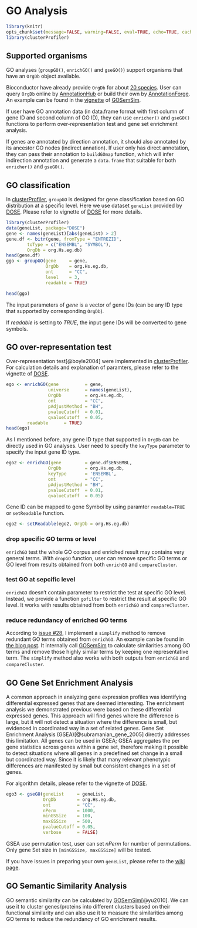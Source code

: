 
# GO Analysis {#chapter5}

```r
library(knitr)
opts_chunk$set(message=FALSE, warning=FALSE, eval=TRUE, echo=TRUE, cache=TRUE)
library(clusterProfiler)
```


## Supported organisms

GO analyses (`groupGO()`, `enrichGO()` and `gseGO()`) support organisms that have an `OrgDb` object available.

Bioconductor have already provide `OrgDb` for about [20 species](http://bioconductor.org/packages/release/BiocViews.html#___OrgDb). User can query `OrgDb` online by [AnnotationHub](https://www.bioconductor.org/packages/AnnotationHub) or build their own by [AnnotationForge](https://www.bioconductor.org/packages/AnnotationForge). An example can be found in the [vignette](https://bioconductor.org/packages/devel/bioc/vignettes/GOSemSim/inst/doc/GOSemSim.html#supported-organisms) of [GOSemSim](https://www.bioconductor.org/packages/GOSemSim).

If user have GO annotation data (in data.frame format with first column of gene ID and second column of GO ID), they can use `enricher()` and `gseGO()` functions to perform over-representation test and gene set enrichment analysis.

If genes are annotated by direction annotation, it should also annotated by its ancestor GO nodes (indirect annation). If user only has direct annotation, they can pass their annotation to `buildGOmap` function, which will infer indirection annotation and generate a `data.frame` that suitable for both `enricher()` and `gseGO()`.

## GO classification

In [clusterProfiler](https://www.bioconductor.org/packages/clusterProfiler), `groupGO` is designed for gene classification based on GO distribution at a specific level. Here we use dataset `geneList` provided by [DOSE](https://www.bioconductor.org/packages/DOSE). Please refer to vignette of [DOSE](https://www.bioconductor.org/packages/DOSE) for more details.

```r
library(clusterProfiler)
data(geneList, package="DOSE")
gene <- names(geneList)[abs(geneList) > 2]
gene.df <- bitr(gene, fromType = "ENTREZID",
	   	toType = c("ENSEMBL", "SYMBOL"),
		OrgDb = org.Hs.eg.db)
head(gene.df)
ggo <- groupGO(gene     = gene,
               OrgDb    = org.Hs.eg.db,
               ont      = "CC",
               level    = 3,
               readable = TRUE)

head(ggo)
```

The input parameters of _gene_ is a vector of gene IDs (can be any ID type that supported by corresponding `OrgDb`).

If _readable_ is setting to _TRUE_, the input gene IDs will be converted to gene symbols.


## GO over-representation test


Over-representation test[@boyle2004] were implemented in [clusterProfiler](https://www.bioconductor.org/packages/clusterProfiler). For calculation details and explanation of paramters, please refer to the vignette of [DOSE](https://www.bioconductor.org/packages/DOSE).

```r
ego <- enrichGO(gene          = gene,
                universe      = names(geneList),
                OrgDb         = org.Hs.eg.db,
                ont           = "CC",
                pAdjustMethod = "BH",
                pvalueCutoff  = 0.01,
                qvalueCutoff  = 0.05,
		readable      = TRUE)
head(ego)
```

As I mentioned before, any gene ID type that supported in `OrgDb` can be directly used in GO analyses. User need to specify the `keyType` parameter to specify the input gene ID type.

```r
ego2 <- enrichGO(gene         = gene.df$ENSEMBL,
                OrgDb         = org.Hs.eg.db,
                keyType       = 'ENSEMBL',
                ont           = "CC",
                pAdjustMethod = "BH",
                pvalueCutoff  = 0.01,
                qvalueCutoff  = 0.05)
```

Gene ID can be mapped to gene Symbol by using paramter `readable=TRUE` or `setReadable` function.
```r
ego2 <- setReadable(ego2, OrgDb = org.Hs.eg.db)
```

### drop specific GO terms or level

`enrichGO` test the whole GO corpus and enriched result may contains very general terms. With `dropGO` function, user can remove specific GO terms or GO level from results obtained from both `enrichGO` and `compareCluster`.


### test GO at sepcific level

`enrichGO` doesn't contain parameter to restrict the test at specific GO level. Instead, we provide a function `gofilter` to restrict the result at specific GO level. It works with results obtained from both `enrichGO` and `compareCluster`.


### reduce redundancy of enriched GO terms

According to [issue #28](https://github.com/GuangchuangYu/clusterProfiler/issues/28), I implement a `simplify` method to remove redundant GO terms obtained from `enrichGO`. An example can be found in [the blog post](https://guangchuangyu.github.io/2015/10/use-simplify-to-remove-redundancy-of-enriched-go-terms/). It internally call [GOSemSim](https://www.bioconductor.org/packages/GOSemSim) to calculate similarities among GO terms and remove those highly similar terms by keeping one representative term. The `simplify` method also works with both outputs from `enrichGO` and `compareCluster`.


## GO Gene Set Enrichment Analysis

A common approach in analyzing gene expression profiles was identifying differential expressed genes that are deemed interesting. The enrichment analysis we demonstrated previous were based on these differential expressed genes. This approach will find genes where the difference is large, but it will not detect a situation where the difference is small, but evidenced in coordinated way in a set of related genes. Gene Set Enrichment Analysis (GSEA)[@subramanian_gene_2005] directly addresses this limitation. All genes can be used in GSEA; GSEA aggregates the per gene statistics across genes within a gene set, therefore making it possible to detect situations where all genes in a predefined set change in a small but coordinated way. Since it is likely that many relevant phenotypic differences are manifested by small but consistent changes in a set of genes.

For algorithm details, please refer to the vignette of [DOSE](https://www.bioconductor.org/packages/DOSE).

```r
ego3 <- gseGO(geneList     = geneList,
              OrgDb        = org.Hs.eg.db,
              ont          = "CC",
              nPerm        = 1000,
              minGSSize    = 100,
              maxGSSize    = 500,
              pvalueCutoff = 0.05,
              verbose      = FALSE)
```

GSEA use permutation test, user can set _nPerm_ for number of permutations. Only gene Set size in `[minGSSize, maxGSSize]` will be tested.


If you have issues in preparing your own `geneList`, please refer to the [wiki
page](https://github.com/GuangchuangYu/DOSE/wiki/how-to-prepare-your-own-geneList).


## GO Semantic Similarity Analysis

GO semantic similarity can be calculated by [GOSemSim](https://www.bioconductor.org/packages/GOSemSim)[@yu2010]. We can use it to cluster genes/proteins into different clusters based on their functional similarity and can also use it to measure the similarities among GO terms to reduce the redundancy of GO enrichment results.

